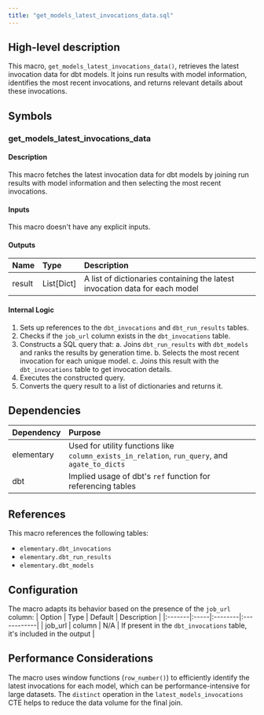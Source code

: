 ```yaml
---
title: "get_models_latest_invocations_data.sql"
---
```


## High-level description
This macro, `get_models_latest_invocations_data()`, retrieves the latest invocation data for dbt models. It joins run results with model information, identifies the most recent invocations, and returns relevant details about these invocations.

## Symbols

### get_models_latest_invocations_data
#### Description
This macro fetches the latest invocation data for dbt models by joining run results with model information and then selecting the most recent invocations.

#### Inputs
This macro doesn't have any explicit inputs.

#### Outputs
| Name | Type | Description |
|:-----|:-----|:------------|
| result | List[Dict] | A list of dictionaries containing the latest invocation data for each model |

#### Internal Logic
1. Sets up references to the `dbt_invocations` and `dbt_run_results` tables.
2. Checks if the `job_url` column exists in the `dbt_invocations` table.
3. Constructs a SQL query that:
   a. Joins `dbt_run_results` with `dbt_models` and ranks the results by generation time.
   b. Selects the most recent invocation for each unique model.
   c. Joins this result with the `dbt_invocations` table to get invocation details.
4. Executes the constructed query.
5. Converts the query result to a list of dictionaries and returns it.

## Dependencies
| Dependency | Purpose |
|:-----------|:--------|
| elementary | Used for utility functions like `column_exists_in_relation`, `run_query`, and `agate_to_dicts` |
| dbt | Implied usage of dbt's `ref` function for referencing tables |

## References
This macro references the following tables:
- `elementary.dbt_invocations`
- `elementary.dbt_run_results`
- `elementary.dbt_models`

## Configuration
The macro adapts its behavior based on the presence of the `job_url` column:
| Option | Type | Default | Description |
|:-------|:-----|:--------|:------------|
| job_url | column | N/A | If present in the `dbt_invocations` table, it's included in the output |

## Performance Considerations
The macro uses window functions (`row_number()`) to efficiently identify the latest invocations for each model, which can be performance-intensive for large datasets. The `distinct` operation in the `latest_models_invocations` CTE helps to reduce the data volume for the final join.